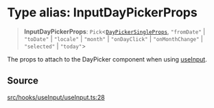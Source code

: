 # Type alias: InputDayPickerProps

> **InputDayPickerProps**: `Pick`\<[`DayPickerSingleProps`](/api/latest/interfaces/DayPickerSingleProps.mdx), `"fromDate"` \| `"toDate"` \| `"locale"` \| `"month"` \| `"onDayClick"` \| `"onMonthChange"` \| `"selected"` \| `"today"`\>

The props to attach to the DayPicker component when using [useInput](/api/latest/functions/useInput.mdx).

## Source

[src/hooks/useInput/useInput.ts:28](https://github.com/gpbl/react-day-picker/blob/86f49ff11/src/hooks/useInput/useInput.ts#L28)
